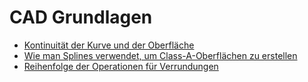 # CAD Grundlagen

- [Kontinuität der Kurve und der Oberfläche](./cad-essentials/continuity-curve-and-surface)
- [Wie man Splines verwendet, um Class-A-Oberflächen zu erstellen](./cad-essentials/how-to-use-splines-to-create-class-a-Surfaces)
- [Reihenfolge der Operationen für Verrundungen](./cad-essentials/fillet-order-of-operations)
